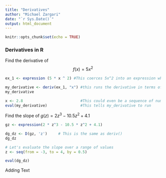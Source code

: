 ```yaml
---
title: "Derivatives"
author: "Michael Zargari"
date: "`r Sys.Date()`"
output: html_document
---
```


```r
knitr::opts_chunk$set(echo = TRUE)
```

### Derivatives in R

Find the derivative of $$f(x) = 5x^2$$

```r
ex_1 <- expression (5 * x ^ 2) #This coerces 5x^2 into an expression which deriv understabds

my_derivative <- deriv(ex_1, "x") #this runs the derivative in terms of x
my_derivative

x <- 2.8                          #This could even be a sequence of numbers which it will compute it for each one
eval(my_derivative)               #This tells my_derivative to run
```

Find the slope of $g(z) = 2z^3 - 10.5z^2 + 4.1$ <!-- # this is in line LATEX -->

```r
gz <- expression(2 * z^3 - 10.5 * z^2 + 4.1)

dg_dz <- D(gz, 'z')     # This is the same as deriv()
dg_dz

# Let's evaluate the slope over a range of values
z <- seq(from = -3, to = 4, by = 0.5)

eval(dg_dz)
```

Adding Text